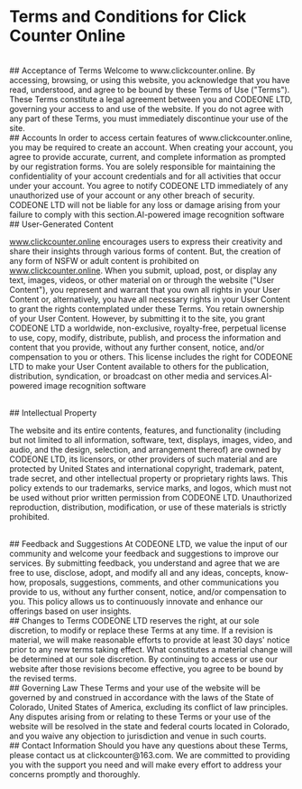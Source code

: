 # Terms and Conditions for Click Counter Online

<br />
## Acceptance of Terms
Welcome to www.clickcounter.online. By accessing, browsing, or using this website, you acknowledge that you have read, understood, and agree to be bound by these Terms of Use ("Terms"). These Terms constitute a legal agreement between you and CODEONE LTD, governing your access to and use of the website. If you do not agree with any part of these Terms, you must immediately discontinue your use of the site.

<br />
## Accounts
In order to access certain features of www.clickcounter.online, you may be required to create an account. When creating your account, you agree to provide accurate, current, and complete information as prompted by our registration forms. You are solely responsible for maintaining the confidentiality of your account credentials and for all activities that occur under your account. You agree to notify CODEONE LTD immediately of any unauthorized use of your account or any other breach of security. CODEONE LTD will not be liable for any loss or damage arising from your failure to comply with this section.AI-powered image recognition software

<br />
## User-Generated Content

www.clickcounter.online encourages users to express their creativity and share their insights through various forms of content. But, the creation of any form of NSFW or adult content is prohibited on www.clickcounter.online. When you submit, upload, post, or display any text, images, videos, or other material on or through the website ("User Content"), you represent and warrant that you own all rights in your User Content or, alternatively, you have all necessary rights in your User Content to grant the rights contemplated under these Terms. You retain ownership of your User Content. However, by submitting it to the site, you grant CODEONE LTD a worldwide, non-exclusive, royalty-free, perpetual license to use, copy, modify, distribute, publish, and process the information and content that you provide, without any further consent, notice, and/or compensation to you or others. This license includes the right for CODEONE LTD to make your User Content available to others for the publication, distribution, syndication, or broadcast on other media and services.AI-powered image recognition software

<br />
## Intellectual Property

The website and its entire contents, features, and functionality (including but not limited to all information, software, text, displays, images, video, and audio, and the design, selection, and arrangement thereof) are owned by CODEONE LTD, its licensors, or other providers of such material and are protected by United States and international copyright, trademark, patent, trade secret, and other intellectual property or proprietary rights laws. This policy extends to our trademarks, service marks, and logos, which must not be used without prior written permission from CODEONE LTD. Unauthorized reproduction, distribution, modification, or use of these materials is strictly prohibited.

<br />
## Feedback and Suggestions
At CODEONE LTD, we value the input of our community and welcome your feedback and suggestions to improve our services. By submitting feedback, you understand and agree that we are free to use, disclose, adopt, and modify all and any ideas, concepts, know-how, proposals, suggestions, comments, and other communications you provide to us, without any further consent, notice, and/or compensation to you. This policy allows us to continuously innovate and enhance our offerings based on user insights.

<br />
## Changes to Terms
CODEONE LTD reserves the right, at our sole discretion, to modify or replace these Terms at any time. If a revision is material, we will make reasonable efforts to provide at least 30 days' notice prior to any new terms taking effect. What constitutes a material change will be determined at our sole discretion. By continuing to access or use our website after those revisions become effective, you agree to be bound by the revised terms.

<br />
## Governing Law
These Terms and your use of the website will be governed by and construed in accordance with the laws of the State of Colorado, United States of America, excluding its conflict of law principles. Any disputes arising from or relating to these Terms or your use of the website will be resolved in the state and federal courts located in Colorado, and you waive any objection to jurisdiction and venue in such courts.

<br />
## Contact Information
Should you have any questions about these Terms, please contact us at clickcounter@163.com. We are committed to providing you with the support you need and will make every effort to address your concerns promptly and thoroughly.
